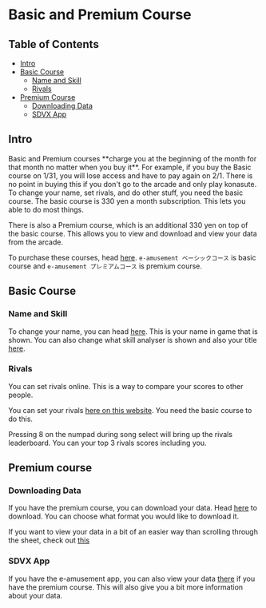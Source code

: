 
# Basic and Premium Course
## Table of Contents
- [Intro](/compendium/basicpremcourses#intro)
- [Basic Course](/compendium/basicpremcourses#basic-course) 
    - [Name and Skill](/compendium/basicpremcourses#name-and-skill)
    - [Rivals](/compendium/basicpremcourses#rivals)
- [Premium Course](compendium/basicpremcourses#premium-course)
    - [Downloading Data](/compendium/basicpremcourses#downloading-data)
    - [SDVX App](/compendium/basicpremcourses#downloading-data)

## Intro

<Callout type="error" emoji="⚠️">
Basic and Premium courses **charge you at the beginning of the month for that month no matter when you buy it**. For example, if you buy the Basic course on 1/31, you will lose access and have to pay again on 2/1.
</Callout>
<Callout>
There is no point in buying this if you don't go to the arcade and only play konasute. 
</Callout>
To change your name, set rivals, and do other stuff, you need the basic course. The basic course is 330 yen a month subscription. This lets you able to do most things.

There is also a Premium course, which is an additional 330 yen on top of the basic course. This allows you to view and download and view your data from the arcade.

To purchase these courses, head [here](https://p.eagate.573.jp/payment/p/ex_select_course.html).    `e-amusement ベーシックコース` is basic course and `e-amusement プレミアムコース` is premium course.

## Basic Course

### Name and Skill
To change your name, you can head [here](https://p.eagate.573.jp/game/sdvx/vi/playdata/profile/namechange.html). This is your name in game that is shown. You can also change what skill analyser is shown and also your title [here](https://p.eagate.573.jp/game/sdvx/vi/playdata/profile/skillchange.html).


### Rivals
You can set rivals online. This is a way to compare your scores to other people. 

You can set your rivals [here on this website](https://p.eagate.573.jp/game/sdvx/vi/playdata/rival/index.html). You need the basic course to do this.

Pressing 8 on the numpad during song select will bring up the rivals leaderboard. You can your top 3 rivals scores including you.

## Premium course

### Downloading Data
If you have the premium course, you can download your data. Head
[here](https://p.eagate.573.jp/game/sdvx/vi/playdata/download/index.html) to
download. You can choose what format you would like to download it.

If you want to view your data in a bit of an easier way than scrolling through the sheet, check out [this](https://sdvx-score-tracker.vercel.app/)

### SDVX App
If you have the e-amusement app, you can also view your data [there](https://eam.573.jp/app/web/howto/?page=sdvx_score_tool.html) if you have the premium course. This will also give you a bit more information about your data. 
